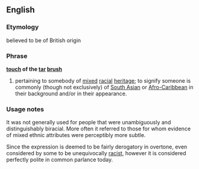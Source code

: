 ==English==

===Etymology===
believed to be of British origin

===Phrase===
'''[[touch]] of the [[tar]] [[brush]]'''

# {{idiom|dated}} pertaining to somebody of [[mixed]] [[racial]] [[heritage]]; to signify someone is commonly (though not exclusively) of [[South Asian]] or [[Afro-Caribbean]] in their background and/or in their appearance. 


===Usage notes===
It was not generally used for people that were unambiguously and distinguishably biracial. More often it referred to those for whom evidence of mixed ethnic attributes were perceptibly more subtle.

Since the expression is deemed to be fairly derogatory in overtone, even considered by some to be unequivocally [[racist]], however it is considered perfectly polite in common parlance today.